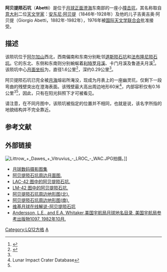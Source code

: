 {{lunar crater data|
 image= Abetti_-_AS17-150-23013.jpg |
 caption=[[阿波罗17号|阿波罗17号]]拍摄的图像|
 latitude= 20.11|
 N_or_S=N|
 longitude= 27.82|
 E_or_W=E|
 diameter= 1.6公里|
 depth= 0.29公里|
 colong= 332|
 eponym =[[安東尼·阿貝提|安東尼·阿貝提]]<br />吉奥吉奥·阿貝提
}}

'''阿贝提陨石坑'''（'''Abetti'''）是位于[[月球正面|月球正面]][[澄海|澄海]]东南部的一座小[[撞击坑|撞击坑]]，其名称取自[[意大利|意大利]]二位[[天文学家|天文学家]]：[[安东尼·阿贝提|安东尼·阿贝提]]（1846年-1928年）及他的儿子吉奥吉奥·阿贝提（Giorgio Abetti，1882年-1982年），1976年被[[国际天文学联合会|国际天文学联合会]]批准接受。

==描述== 
该陨坑位于[[埃尔吉耶斯山_(月球)|阿尔加山]]西北，西南偏南和东南分别毗邻[[道斯陨石坑|道斯陨石坑]]和[[法布隆尼陨石坑|法布隆尼陨石坑]]。它的东北、东侧和东南则分别蜿蜒着[[利特罗月溪|利特罗月溪]]、卡门月溪及鲁道夫月溪<ref>{{Cite web |url=http://planetarynames.wr.usgs.gov/images/Lunar/lac_42_wac.pdf |title=Crater Abetti on the map LAC-43 |access-date=2017-06-02 |archive-date=2016-03-05 |archive-url=https://web.archive.org/web/20160305134936/http://planetarynames.wr.usgs.gov/images/Lunar/lac_42_wac.pdf |dead-url=no }}</ref>。该陨坑中心[[月面坐标|月面坐标]]为{{Coord|20.11|N|27.82|E|globe:Moon|nogoogle=1|noosm=1}}，直径1.6公里<ref name="IAU">{{Cite web |url=http://planetarynames.wr.usgs.gov/Feature/16 |title=Directory of the International Astronomical Union |access-date=2017-06-02 |archive-url=https://web.archive.org/web/20180708191509/https://planetarynames.wr.usgs.gov/Feature/16 |archive-date=2018-07-08 |dead-url=yes }}</ref>，深约0.29公里<ref name="LICD"/>。

阿贝提陨石坑已完全被[[月海|月海]]熔岩所淹没，现成为月表上的一座幽灵坑，仅剩下一段弯曲的残壁突出在澄海表面。该残壁最大高出周边地形60米<ref name=LICD>Lunar Impact Crater Database</ref>，内部容积仅有0.16公里<sup>3</sup><ref name="LICD"/>，因此，只有在阳光斜照下才可被看见。

请注意，在不同月图中，该陨坑被指定的位置并不相同，也就是说，该名字所指的地貌结构并不完全靠近。

==参考文献==
{{Reflist}}

==外部链接==
[[Image:Littrow_+_Dawes_+_Vitruvius_-_LROC_-_WAC.JPG|thumb]]拍摄。]]
* [http://www.lpi.usra.edu/resources/lunar_orbiter/bin/srch_nam.shtml?Abetti%7C0 月球数码摄影图集] {{Wayback|url=http://www.lpi.usra.edu/resources/lunar_orbiter/bin/srch_nam.shtml?Abetti%7C0 |date=20201127020043 }}
* [http://www.lpi.usra.edu/resources/mapcatalog/usgs/I489/ 阿贝提陨石坑周边月面图.] {{Wayback|url=http://www.lpi.usra.edu/resources/mapcatalog/usgs/I489/ |date=20180530163100 }}
* [http://www.lpi.usra.edu/resources/mapcatalog/LAC/lac42/ LAC-42 图中的阿贝提陨石坑.] {{Wayback|url=http://www.lpi.usra.edu/resources/mapcatalog/LAC/lac42/ |date=20170728212656 }}
* [http://www.lpi.usra.edu/resources/mapcatalog/LM/lm42/ LM-42 图中的阿贝提陨石坑.] {{Wayback|url=http://www.lpi.usra.edu/resources/mapcatalog/LM/lm42/ |date=20180530163053 }}
* [http://www.lpi.usra.edu/resources/mapcatalog/LTO/lto42c2_1/ 阿贝提陨石坑周边地形图(北).] {{Wayback|url=http://www.lpi.usra.edu/resources/mapcatalog/LTO/lto42c2_1/ |date=20160807142704 }}
* [http://www.lpi.usra.edu/resources/mapcatalog/LTO/lto42c2_1/ 阿贝提陨石坑周边地形图(南).] {{Wayback|url=http://www.lpi.usra.edu/resources/mapcatalog/LTO/lto42c2_1/ |date=20160807142704 }}
* [http://the-moon.wikispaces.com/Abetti 维基月球在线解说-阿贝提陨石坑] {{Wayback|url=http://the-moon.wikispaces.com/Abetti |date=20180228030624 }}
* [http://planet4589.org/astro/lunar/RP-1097.pdf Andersson, L.E., and E.A. Whitaker,美国宇航局月球地名目录, 美国宇航局参考出版物1097, 1982年10月.] {{Wayback|url=http://planet4589.org/astro/lunar/RP-1097.pdf |date=20141006125838 }}

{{月球环形山 (A-B)}}

[[Category:LQ12方格|Category:LQ12方格]]
[[Category:月球环形山|A]]